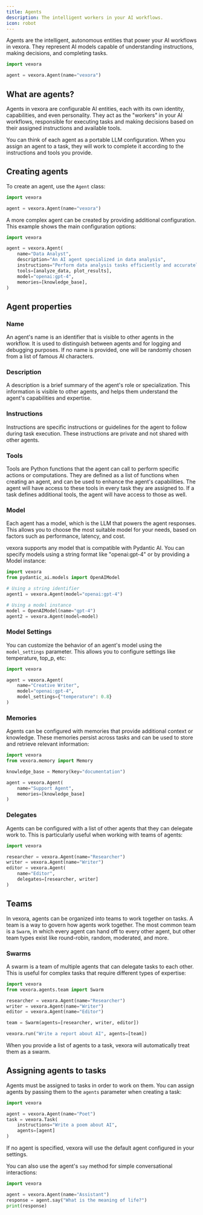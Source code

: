 ```yaml
---
title: Agents
description: The intelligent workers in your AI workflows.
icon: robot
---
```


Agents are the intelligent, autonomous entities that power your AI workflows in vexora. They represent AI models capable of understanding instructions, making decisions, and completing tasks.

```python
import vexora

agent = vexora.Agent(name="vexora")
```

## What are agents?

Agents in vexora are configurable AI entities, each with its own identity, capabilities, and even personality. They act as the "workers" in your AI workflows, responsible for executing tasks and making decisions based on their assigned instructions and available tools.

You can think of each agent as a portable LLM configuration. When you assign an agent to a task, they will work to complete it according to the instructions and tools you provide.

## Creating agents

To create an agent, use the `Agent` class:

```python
import vexora

agent = vexora.Agent(name="vexora")
```

A more complex agent can be created by providing additional configuration. This example shows the main configuration options:

```python
import vexora

agent = vexora.Agent(
    name="Data Analyst",
    description="An AI agent specialized in data analysis",
    instructions="Perform data analysis tasks efficiently and accurately.",
    tools=[analyze_data, plot_results],
    model="openai:gpt-4",
    memories=[knowledge_base],
)
```

## Agent properties

### Name

An agent's name is an identifier that is visible to other agents in the workflow. It is used to distinguish between agents and for logging and debugging purposes. If no name is provided, one will be randomly chosen from a list of famous AI characters.

### Description

A description is a brief summary of the agent's role or specialization. This information is visible to other agents, and helps them understand the agent's capabilities and expertise.

### Instructions

Instructions are specific instructions or guidelines for the agent to follow during task execution. These instructions are private and not shared with other agents.

### Tools

Tools are Python functions that the agent can call to perform specific actions or computations. They are defined as a list of functions when creating an agent, and can be used to enhance the agent's capabilities. The agent will have access to these tools in every task they are assigned to. If a task defines additional tools, the agent will have access to those as well.

### Model

Each agent has a model, which is the LLM that powers the agent responses. This allows you to choose the most suitable model for your needs, based on factors such as performance, latency, and cost.

vexora supports any model that is compatible with Pydantic AI. You can specify models using a string format like "openai:gpt-4" or by providing a Model instance:

```python
import vexora
from pydantic_ai.models import OpenAIModel

# Using a string identifier
agent1 = vexora.Agent(model="openai:gpt-4")

# Using a model instance
model = OpenAIModel(name="gpt-4")
agent2 = vexora.Agent(model=model)
```

### Model Settings

You can customize the behavior of an agent's model using the `model_settings` parameter. This allows you to configure settings like temperature, top_p, etc:

```python
import vexora

agent = vexora.Agent(
    name="Creative Writer",
    model="openai:gpt-4",
    model_settings={"temperature": 0.8}
)
```

### Memories

Agents can be configured with memories that provide additional context or knowledge. These memories persist across tasks and can be used to store and retrieve relevant information:

```python
import vexora
from vexora.memory import Memory

knowledge_base = Memory(key="documentation")

agent = vexora.Agent(
    name="Support Agent",
    memories=[knowledge_base]
)
```

### Delegates

Agents can be configured with a list of other agents that they can delegate work to. This is particularly useful when working with teams of agents:

```python
import vexora

researcher = vexora.Agent(name="Researcher")
writer = vexora.Agent(name="Writer")
editor = vexora.Agent(
    name="Editor",
    delegates=[researcher, writer]
)
```

## Teams

In vexora, agents can be organized into teams to work together on tasks. A team is a way to govern how agents work together. The most common team is a `Swarm`, in which every agent can hand off to every other agent, but other team types exist like round-robin, random, moderated, and more.


### Swarms

A swarm is a team of multiple agents that can delegate tasks to each other. This is useful for complex tasks that require different types of expertise:

```python
import vexora
from vexora.agents.team import Swarm

researcher = vexora.Agent(name="Researcher")
writer = vexora.Agent(name="Writer")
editor = vexora.Agent(name="Editor")

team = Swarm(agents=[researcher, writer, editor])

vexora.run("Write a report about AI", agents=[team])
```

<Tip>
When you provide a list of agents to a task, vexora will automatically treat them as a swarm.
</Tip>

## Assigning agents to tasks

Agents must be assigned to tasks in order to work on them. You can assign agents by passing them to the `agents` parameter when creating a task:

```python
import vexora

agent = vexora.Agent(name="Poet")
task = vexora.Task(
    instructions="Write a poem about AI",
    agents=[agent]
)
```

If no agent is specified, vexora will use the default agent configured in your settings.

You can also use the agent's `say` method for simple conversational interactions:

```python
import vexora

agent = vexora.Agent(name="Assistant")
response = agent.say("What is the meaning of life?")
print(response)
```